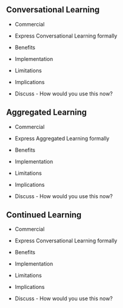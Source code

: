 





## Conversational Learning

- Commercial


- Express Conversational Learning formally
- Benefits
- Implementation

- Limitations
- Implications
- Discuss - How would you use this now?



## Aggregated Learning

- Commercial

- Express Aggregated Learning formally
- Benefits
- Implementation

- Limitations
- Implications
- Discuss - How would you use this now?

## Continued Learning


- Commercial

- Express Conversational Learning formally
- Benefits
- Implementation

- Limitations
- Implications
- Discuss - How would you use this now?
